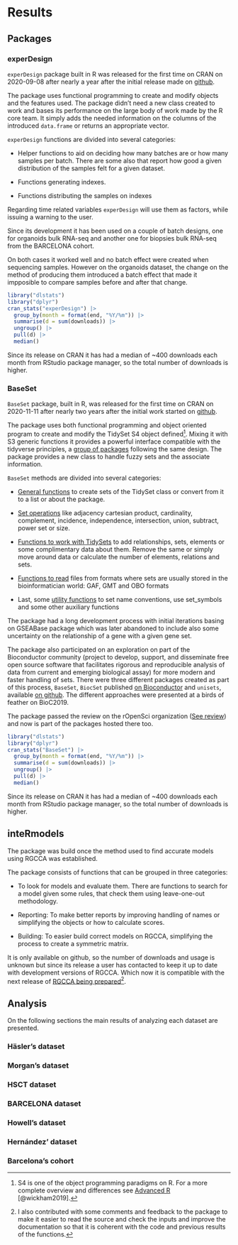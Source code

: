 # Results

## Packages

### experDesign

`experDesign` package built in R was released for the first time on CRAN on 2020-09-08 after nearly a year after the initial release made on [github](https://github.com/llrs/experDesign).

The package uses functional programming to create and modify objects and the features used.
The package didn't need a new class created to work and bases its performance on the large body of work made by the R core team.
It simply adds the needed information on the columns of the introduced `data.frame` or returns an appropriate vector.

`experDesign` functions are divided into several categories:

-   Helper functions to aid on deciding how many batches are or how many samples per batch.
    There are some also that report how good a given distribution of the samples felt for a given dataset.

-   Functions generating indexes.

-   Functions distributing the samples on indexes

Regarding time related variables `experDesign` will use them as factors, while issuing a warning to the user.

Since its development it has been used on a couple of batch designs, one for organoids bulk RNA-seq and another one for biopsies bulk RNA-seq from the BARCELONA cohort.

On both cases it worked well and no batch effect were created when sequencing samples.
However on the organoids dataset, the change on the method of producing them introduced a batch effect that made it impposible to compare samples before and after that change.

```r
library("dlstats")
library("dplyr")
cran_stats("experDesign") |> 
  group_by(month = format(end, "%Y/%m")) |> 
  summarise(d = sum(downloads)) |> 
  ungroup() |> 
  pull(d) |> 
  median()
```

Since its release on CRAN it has had a median of \~400 downloads each month from RStudio package manager, so the total number of downloads is higher.

### BaseSet

`BaseSet` package, built in R, was released for the first time on CRAN on 2020-11-11 after nearly two years after the initial work started on [github](https://github.com/llrs/BaseSet).

The package uses both functional programming and object oriented program to create and modify the TidySet S4 object defined[^results-1].
Mixing it with S3 generic functions it provides a powerful interface compatible with the tidyverse principles, a [group of packages](https://www.tidyverse.org/) following the same design.
The package provides a new class to handle fuzzy sets and the associate information.

[^results-1]: S4 is one of the object programming paradigms on R.
    For a more complete overview and differences see [Advanced R](https://adv-r.hadley.nz/oo.html "2nd edition") [@wickham2019].

`BaseSet` methods are divided into several categories:

-   [General functions](https://docs.ropensci.org/BaseSet/reference/index.html#general) to create sets of the TidySet class or convert from it to a list or about the package.

-   [Set operations](https://docs.ropensci.org/BaseSet/reference/index.html#set-operations) like adjacency cartesian product, cardinality, complement, incidence, independence, intersection, union, subtract, power set or size.

-   [Functions to work with TidySets](https://docs.ropensci.org/BaseSet/reference/index.html#set-operations) to add relationships, sets, elements or some complimentary data about them.
    Remove the same or simply move around data or calculate the number of elements, relations and sets.

-   [Functions to read](https://docs.ropensci.org/BaseSet/reference/index.html#reading-files) files from formats where sets are usually stored in the bioinformatician world: GAF, GMT and OBO formats

-   Last, some [utility functions](https://docs.ropensci.org/BaseSet/reference/index.html#utiles) to set name conventions, use set_symbols and some other auxiliary functions

The package had a long development process with initial iterations basing on GSEABase package which was later abandoned to include also some uncertainty on the relationship of a gene with a given gene set.

The package also participated on an exploration on part of the Bioconductor community (project to develop, support, and disseminate free open source software that facilitates rigorous and reproducible analysis of data from current and emerging biological assay) for more modern and faster handling of sets.
There were three different packages created as part of this process, `BaseSet`, `BiocSet` published [on Bioconductor](https://bioconductor.org/packages/BiocSet/) and `unisets`, available [on github](https://github.com/kevinrue/unisets).
The different approaches were presented at a birds of feather on BioC2019.

The package passed the review on the rOpenSci organization ([See review](https://github.com/ropensci/software-review/issues/359 "Review on Github")) and now is part of the packages hosted there too.

```r
library("dlstats")
library("dplyr")
cran_stats("BaseSet") |> 
  group_by(month = format(end, "%Y/%m")) |> 
  summarise(d = sum(downloads)) |> 
  ungroup() |> 
  pull(d) |> 
  median()
```

Since its release on CRAN it has had a median of \~400 downloads each month from RStudio package manager, so the total number of downloads is higher.

## inteRmodels

The package was build once the method used to find accurate models using RGCCA was established.

The package consists of functions that can be grouped in three categories:

-   To look for models and evaluate them.
    There are functions to search for a model given some rules, that check them using leave-one-out methodology.

-   Reporting: To make better reports by improving handling of names or simplifying the objects or how to calculate scores.

-   Building: To easier build correct models on RGCCA, simplifying the process to create a symmetric matrix.

It is only available on github, so the number of downloads and usage is unknown but since its release a user has contacted to keep it up to date with development versions of RGCCA.
Which now it is compatible with the next release of [RGCCA being prepared](https://github.com/rgcca-factory/RGCCA/tree/CRAN)[^results-2].

[^results-2]: I also contributed with some comments and feedback to the package to make it easier to read the source and check the inputs and improve the documentation so that it is coherent with the code and previous results of the functions.

## Analysis

On the following sections the main results of analyzing each dataset are presented.

### Häsler's dataset

### Morgan's dataset

### HSCT dataset

### BARCELONA dataset

### Howell's dataset

### Hernández' dataset

### Barcelona's cohort
